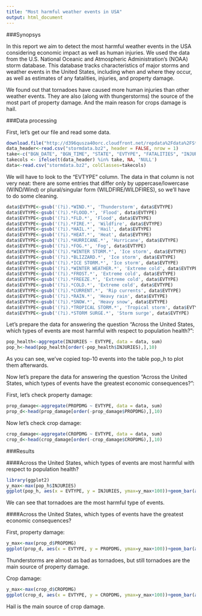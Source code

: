 ```yaml
---
title: "Most harmful weather events in USA"
output: html_document
---
```


###Synopsys

In this report we aim to detect the most harmful weather events in the USA considering economic impact as well as human injuries. We used the data from the U.S. National Oceanic and Atmospheric Administration's (NOAA) storm database. This database tracks characteristics of major storms and weather events in the United States, including when and where they occur, as well as estimates of any fatalities, injuries, and property damage.

We found out that tornadoes have caused more human injuries than other weather events. They are also (along with thungerstorms) the source of the most part of property damage. And the main reason for crops damage is hail.

###Data processing

First, let's get our file and read some data.

```r
download.file("http://d396qusza40orc.cloudfront.net/repdata%2Fdata%2FStormData.csv.bz2", "stormdata.bz2")
data_header<-read.csv("stormdata.bz2", header = FALSE, nrow = 1)
take<-c("BGN_DATE", "BGN_TIME", "STATE", "EVTYPE", "FATALITIES", "INJURIES", "PROPDMG", "CROPDMG")
takecols <- ifelse(t(data_header) %in% take, NA, 'NULL')
data<-read.csv("stormdata.bz2", colClasses=takecols)
```

We will have to look to the "EVTYPE" column. The data in that column is not very neat: there are some entries that differ only by uppercase/lowercase (WIND/Wind) or plural/singular form (WILDFIRE/WILDFIRES), so we'll have to do some cleaning. 

```r
data$EVTYPE<-gsub('(?i).*WIND.*', 'Thunderstorm', data$EVTYPE)
data$EVTYPE<-gsub('(?i).*FLOOD.*', 'Flood', data$EVTYPE)
data$EVTYPE<-gsub('(?i).*FLD.*', 'Flood', data$EVTYPE)
data$EVTYPE<-gsub('(?i).*FIRE.*', 'Wildfire', data$EVTYPE)
data$EVTYPE<-gsub('(?i).*HAIL.*', 'Hail', data$EVTYPE)
data$EVTYPE<-gsub('(?i).*HEAT.*', 'Heat', data$EVTYPE)
data$EVTYPE<-gsub('(?i).*HURRICANE.*', 'Hurricane', data$EVTYPE)
data$EVTYPE<-gsub('(?i).*FOG.*', 'Fog', data$EVTYPE)
data$EVTYPE<-gsub('(?i).*WINTER STORM.*', 'Ice storm', data$EVTYPE)
data$EVTYPE<-gsub('(?i).*BLIZZARD.*', 'Ice storm', data$EVTYPE)
data$EVTYPE<-gsub('(?i).*ICE STORM.*', 'Ice storm', data$EVTYPE)
data$EVTYPE<-gsub('(?i).*WINTER WEATHER.*', 'Extreme cold', data$EVTYPE)
data$EVTYPE<-gsub('(?i).*FROST.*', 'Extreme cold', data$EVTYPE)
data$EVTYPE<-gsub('(?i).*FREEZE.*', 'Extreme cold', data$EVTYPE)
data$EVTYPE<-gsub('(?i).*COLD.*', 'Extreme cold', data$EVTYPE)
data$EVTYPE<-gsub('(?i).*CURRENT.*', 'Rip currents', data$EVTYPE)
data$EVTYPE<-gsub('(?i).*RAIN.*', 'Heavy rain', data$EVTYPE)
data$EVTYPE<-gsub('(?i).*SNOW.*', 'Heavy snow', data$EVTYPE)
data$EVTYPE<-gsub('(?i).*TROPICAL STORM.*', 'Tropical storm', data$EVTYPE)
data$EVTYPE<-gsub('(?i).*STORM SURGE.*', 'Storm surge', data$EVTYPE)
```

Let's prepare the data for answering the question "Across the United States, which types of events are most harmful with respect to population health?":

```r
pop_health<-aggregate(INJURIES ~ EVTYPE, data = data, sum)
pop_h<-head(pop_health[order(-pop_health$INJURIES),],10)
```

As you can see, we've copied top-10 events into the table pop_h to plot them afterwards. 

Now let's prepare the data for answering the question "Across the United States, which types of events have the greatest economic consequences?":

First, let's check property damage:

```r
prop_damage<-aggregate(PROPDMG ~ EVTYPE, data = data, sum)
prop_d<-head(prop_damage[order(-prop_damage$PROPDMG),],10)
```

Now let's check crop damage:

```r
crop_damage<-aggregate(CROPDMG ~ EVTYPE, data = data, sum)
crop_d<-head(crop_damage[order(-crop_damage$CROPDMG),],10)
```


###Results

####Across the United States, which types of events are most harmful with respect to population health?

```r
library(ggplot2)
y_max<-max(pop_h$INJURIES)
ggplot(pop_h, aes(x = EVTYPE, y = INJURIES, ymax=y_max+100))+geom_bar(aes(fill=EVTYPE), stat="identity")+ theme(axis.text.x = element_text(angle = 45, hjust = 1))+geom_text(aes(label = INJURIES), size = 3, position = "stack")
```

We can see that tornadoes are the most harmful type of events.

####Across the United States, which types of events have the greatest economic consequences?

First, property damage:

```r
y_max<-max(prop_d$PROPDMG)
ggplot(prop_d, aes(x = EVTYPE, y = PROPDMG, ymax=y_max+100))+geom_bar(aes(fill=EVTYPE), stat="identity")+ theme(axis.text.x = element_text(angle = 45, hjust = 1))+geom_text(aes(label = PROPDMG), size = 3, position = "stack")
```

Thunderstorms are almost as bad as tornadoes, but still tornadoes are the main source of property damage.

Crop damage:

```r
y_max<-max(crop_d$CROPDMG)
ggplot(crop_d, aes(x = EVTYPE, y = CROPDMG, ymax=y_max+100))+geom_bar(aes(fill=EVTYPE), stat="identity")+ theme(axis.text.x = element_text(angle = 45, hjust = 1))+geom_text(aes(label = CROPDMG), size = 3, position = "stack")
```

Hail is the main source of crop damage.